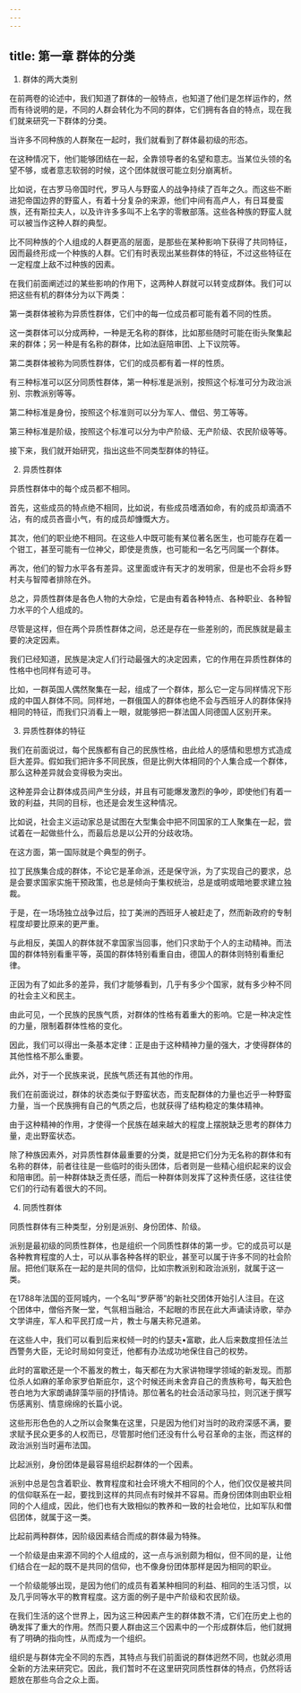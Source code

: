 ```yaml
---
---
---
```

title: 第一章 群体的分类
---




1. 群体的两大类别

在前两卷的论述中，我们知道了群体的一般特点，也知道了他们是怎样运作的，然而有待说明的是，不同的人群会转化为不同的群体，它们拥有各自的特点，现在我们就来研究一下群体的分类。

当许多不同种族的人群聚在一起时，我们就看到了群体最初级的形态。

在这种情况下，他们能够团结在一起，全靠领导者的名望和意志。当某位头领的名望不够，或者意志软弱的时候，这个团体就很可能立刻分崩离析。

比如说，在古罗马帝国时代，罗马人与野蛮人的战争持续了百年之久。而这些不断进犯帝国边界的野蛮人，有着十分复杂的来源，他们中间有高卢人，有日耳曼蛮族，还有斯拉夫人，以及许许多多叫不上名字的零散部落。这些各种族的野蛮人就可以被当作这种人群的典型。

比不同种族的个人组成的人群更高的层面，是那些在某种影响下获得了共同特征，因而最终形成一个种族的人群。它们有时表现出某些群体的特征，不过这些特征在一定程度上敌不过种族的因素。

在我们前面阐述过的某些影响的作用下，这两种人群就可以转变成群体。我们可以把这些有机的群体分为以下两类：

第一类群体被称为异质性群体，它们中的每一位成员都可能有着不同的性质。

这一类群体可以分成两种，一种是无名称的群体，比如那些随时可能在街头聚集起来的群体；另一种是有名称的群体，比如法庭陪审团、上下议院等。

第二类群体被称为同质性群体，它们的成员都有着一样的性质。

有三种标准可以区分同质性群体，第一种标准是派别，按照这个标准可分为政治派别、宗教派别等等。

第二种标准是身份，按照这个标准则可以分为军人、僧侣、劳工等等。

第三种标准是阶级，按照这个标准可以分为中产阶级、无产阶级、农民阶级等等。

接下来，我们就开始研究，指出这些不同类型群体的特征。

2. 异质性群体

异质性群体中的每个成员都不相同。

首先，这些成员的特点绝不相同，比如说，有些成员嗜酒如命，有的成员却滴酒不沾，有的成员吝啬小气，有的成员却慷慨大方。

其次，他们的职业绝不相同。在这些人中既可能有某位著名医生，也可能存在着一个钳工，甚至可能有一位神父，即使是贵族，也可能和一名乞丐同属一个群体。

再次，他们的智力水平各有差异。这里面或许有天才的发明家，但是也不会将乡野村夫与智障者排除在外。

总之，异质性群体是各色人物的大杂烩，它是由有着各种特点、各种职业、各种智力水平的个人组成的。

尽管是这样，但在两个异质性群体之间，总还是存在一些差别的，而民族就是最主要的决定因素。

我们已经知道，民族是决定人们行动最强大的决定因素，它的作用在异质性群体的性格中也同样有迹可寻。

比如，一群英国人偶然聚集在一起，组成了一个群体，那么它一定与同样情况下形成的中国人群体不同。同样地，一群俄国人的群体也绝不会与西班牙人的群体保持相同的特征，而我们只消看上一眼，就能够把一群法国人同德国人区别开来。

3. 异质性群体的特征

我们在前面说过，每个民族都有自己的民族性格，由此给人的感情和思想方式造成巨大差异。假如我们把许多不同民族，但是比例大体相同的个人集合成一个群体，那么这种差异就会变得极为突出。

这种差异会让群体成员间产生分歧，并且有可能爆发激烈的争吵，即使他们有着一致的利益，共同的目标，也还是会发生这种情况。

比如说，社会主义运动家总是试图在大型集会中把不同国家的工人聚集在一起，尝试着在一起做些什么，而最后总是以公开的分歧收场。

在这方面，第一国际就是个典型的例子。

拉丁民族集合成的群体，不论它是革命派，还是保守派，为了实现自己的要求，总是会要求国家实施干预政策，也总是倾向于集权统治，总是或明或暗地要求建立独裁。

于是，在一场场独立战争过后，拉丁美洲的西班牙人被赶走了，然而新政府的专制程度却要比原来的更严重。

与此相反，美国人的群体就不拿国家当回事，他们只求助于个人的主动精神。而法国的群体特别看重平等，英国的群体特别看重自由，德国人的群体则特别看重纪律。

正因为有了如此多的差异，我们才能够看到，几乎有多少个国家，就有多少种不同的社会主义和民主。

由此可见，一个民族的民族气质，对群体的性格有着重大的影响。它是一种决定性的力量，限制着群体性格的变化。

因此，我们可以得出一条基本定律：正是由于这种精神力量的强大，才使得群体的其他性格不那么重要。

此外，对于一个民族来说，民族气质还有其他的作用。

我们在前面说过，群体的状态类似于野蛮状态，而支配群体的力量也近乎一种野蛮力量，当一个民族拥有自己的气质之后，也就获得了结构稳定的集体精神。

由于这种精神的作用，才使得一个民族在越来越大的程度上摆脱缺乏思考的群体力量，走出野蛮状态。

除了种族因素外，对异质性群体最重要的分类，就是把它们分为无名称的群体和有名称的群体，前者往往是一些临时的街头团体，后者则是一些精心组织起来的议会和陪审团。前一种群体缺乏责任感，而后一种群体则发挥了这种责任感，这往往使它们的行动有着很大的不同。

4. 同质性群体

同质性群体有三种类型，分别是派别、身份团体、阶级。

派别是最初级的同质性群体，也是组织一个同质性群体的第一步。它的成员可以是各种教育程度的人士，可以从事各种各样的职业，甚至可以属于许多不同的社会阶层。把他们联系在一起的是共同的信仰，比如宗教派别和政治派别，就属于这一类。

在1788年法国的亚阿城内，一个名叫“罗萨蒂”的新社交团体开始引人注目。在这个团体中，僧俗齐聚一堂，气氛相当融洽，不起眼的市民在此大声诵读诗歌，举办文学讲座，军人和平民打成一片，教士与屠夫称兄道弟。

在这些人中，我们可以看到后来权倾一时的约瑟夫•富歇，此人后来数度担任法兰西警务大臣，无论时局如何变迁，他都有办法成功地保住自己的权势。

此时的富歇还是一个不蓄发的教士，每天都在为大家讲物理学领域的新发现。而那位杀人如麻的革命家罗伯斯庇尔，这个时候还尚未舍弃自己的贵族称号，每天脸色苍白地为大家朗诵辞藻华丽的抒情诗。那位著名的社会活动家马拉，则沉迷于撰写伤感离别、情意绵绵的长篇小说。

这些形形色色的人之所以会聚集在这里，只是因为他们对当时的政府深感不满，要求赋予民众更多的人权而已，尽管那时他们还没有什么号召革命的主张，而这样的政治派别当时遍布法国。

比起派别，身份团体是最容易组织起群体的一个因素。

派别中总是包含着职业、教育程度和社会环境大不相同的个人，他们仅仅是被共同的信仰联系在一起，要找到这样的共同点有时候并不容易。而身份团体则由职业相同的个人组成，因此，他们也有大致相似的教养和一致的社会地位，比如军队和僧侣团体，就属于这一类。

比起前两种群体，因阶级因素结合而成的群体最为特殊。

一个阶级是由来源不同的个人组成的，这一点与派别颇为相似，但不同的是，让他们结合在一起的既不是共同的信仰，也不像身份团体那样是因为相同的职业。

一个阶级能够出现，是因为他们的成员有着某种相同的利益、相同的生活习惯，以及几乎同等水平的教育程度。这方面的例子是中产阶级和农民阶级。

在我们生活的这个世界上，因为这三种因素产生的群体数不清，它们在历史上也的确发挥了重大的作用。然而只要人群由这三个因素中的一个形成群体后，他们就拥有了明确的指向性，从而成为一个组织。

组织是与群体完全不同的东西，其特点与我们前面说的群体迥然不同，也就必须用全新的方法来研究它。因此，我们暂时不在这里研究同质性群体的特点，仍然将话题放在那些乌合之众上面。